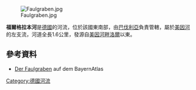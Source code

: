 {{No footnotes|time=2020-12-06T02:51:19+00:00}}
{{Coord|49.962322|N|9.597609|E|display=title}}
[[Image:Faulgraben.jpg|right]]

'''福爾格拉本河'''是[[德國|德國]]的河流，位於該國東南部，由[[巴伐利亞|巴伐利亞]]負責管轄，屬於[[美因河|美因河]]的左支流，河道全長1.6公里，發源自[[美因河畔洛爾|美因河畔洛爾]]以東。

==參考資料==
* [http://geoportal.bayern.de/bayernatlas/default?lon=4328461.5&lat=5539034.0&zoom=11&base=951 Der Faulgraben] auf dem BayernAtlas

{{Germany-geo-stub}}
[[Category:德國河流|Category:德國河流]]
